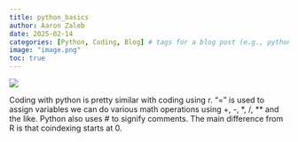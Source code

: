 ```yaml
---
title: python_basics
author: Aaron Zaleb
date: 2025-02-14
categories: [Python, Coding, Blog] # tags for a blog post (e.g., python)
image: "image.png"
toc: true
---
```


![](image.png)

Coding with python is pretty similar with coding using r. "=" is used to assign variables we can do various math operations using +, -, \*, /, \*\* and the like. Python also uses \# to signify comments. The main difference from R is that coindexing starts at 0.
